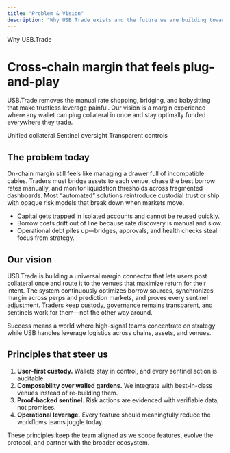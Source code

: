 ```yaml
---
title: "Problem & Vision"
description: "Why USB.Trade exists and the future we are building toward"
---
```


<div className="usb-hero">
  <span className="usb-eyebrow">Why USB.Trade</span>
  <h1>Cross-chain margin that feels plug-and-play</h1>
  <p className="usb-hero__description">
    USB.Trade removes the manual rate shopping, bridging, and babysitting that make trustless leverage painful. Our vision is a margin experience where any wallet can plug collateral in once and stay optimally funded everywhere they trade.
  </p>
  <div className="usb-hero__cta">
    <span className="usb-pill">Unified collateral</span>
    <span className="usb-pill">Sentinel oversight</span>
    <span className="usb-pill">Transparent controls</span>
  </div>
</div>

<div className="usb-section">
  <h2>The problem today</h2>
  <p>
    On-chain margin still feels like managing a drawer full of incompatible cables. Traders must bridge assets to each venue, chase the best borrow rates manually, and monitor liquidation thresholds across fragmented dashboards. Most “automated” solutions reintroduce custodial trust or ship with opaque risk models that break down when markets move.
  </p>
  <ul className="usb-checklist">
    <li>Capital gets trapped in isolated accounts and cannot be reused quickly.</li>
    <li>Borrow costs drift out of line because rate discovery is manual and slow.</li>
    <li>Operational debt piles up—bridges, approvals, and health checks steal focus from strategy.</li>
  </ul>
</div>

<div className="usb-section">
  <h2>Our vision</h2>
  <p>
    USB.Trade is building a universal margin connector that lets users post collateral once and route it to the venues that maximize return for their intent. The system continuously optimizes borrow sources, synchronizes margin across perps and prediction markets, and proves every sentinel adjustment. Traders keep custody, governance remains transparent, and sentinels work for them—not the other way around.
  </p>
  <p>
    Success means a world where high-signal teams concentrate on strategy while USB handles leverage logistics across chains, assets, and venues.
  </p>
</div>

<div className="usb-section">
  <h2>Principles that steer us</h2>
  <ol>
    <li><strong>User-first custody.</strong> Wallets stay in control, and every sentinel action is auditable.</li>
    <li><strong>Composability over walled gardens.</strong> We integrate with best-in-class venues instead of re-building them.</li>
    <li><strong>Proof-backed sentinel.</strong> Risk actions are evidenced with verifiable data, not promises.</li>
    <li><strong>Operational leverage.</strong> Every feature should meaningfully reduce the workflows teams juggle today.</li>
  </ol>
  <p>
    These principles keep the team aligned as we scope features, evolve the protocol, and partner with the broader ecosystem.
  </p>
</div>
